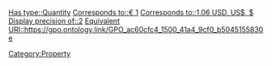 [[Has type::Quantity]]
[[Corresponds to::€ 1]]
[[Corresponds to::1.06 USD, US$, $]]
[[Display precision of::2]]
[[Category:Property]]
[[Equivalent URI::https://gpo.ontology.link/GPO_ac60cfc4_1500_41a4_9cf0_b5045155830e]]